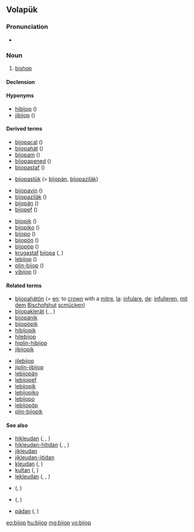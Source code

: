 ==Volapük==

===Pronunciation===
* {{IPA|[biˈʃop]|lang=vo}}

===Noun===
{{vo-noun}}

# {{qualifier|male or female}} [[bishop]]

====Declension====
{{vo-decl-noun}}

====Hyponyms====
* [[hibijop]] ({{l|vo|hi-}})
* [[jibijop]] ({{l|vo|ji-}})

====Derived terms====
{{top2}}
* [[bijopacal]] ({{l|vo|cal}})
* [[bijopahät]] ({{l|vo|hät}})
* [[bijopam]] ({{l|vo|-am}})
* [[bijopapened]] ({{l|vo|pened}})
* [[bijopastaf]] ({{l|vo|staf}})
* {{qualifier|older term}} [[bijopastük]] (= [[bijopän]], [[bijopaziläk]])
* [[bijopavin]] ({{l|vo|vin}})
* [[bijopaziläk]] ({{l|vo|ziläk}})
* [[bijopän]] ({{l|vo|-än}})
* [[bijopef]] ({{l|vo|-ef}})
{{mid2}}
* [[bijopik]] ({{l|vo|-ik}})
* [[bijopiko]] ({{l|vo|-iko}})
* [[bijopo]] ({{l|vo|-o}})
* [[bijopön]] ({{l|vo|-ön}})
* [[bijopöp]] ({{l|vo|-öp}})
* [[krugastaf]] [[bijopa]] ({{l|vo|krug}}, {{l|vo|staf}})
* [[lebijop]] ({{l|vo|le-}})
* [[plin-bijop]] ({{l|vo|plin}})
* [[vibijop]] ({{l|vo|vi-}})
{{bottom2}}

====Related terms====
{{top2}}
* [[bijopahätön]] (= [[en]]: to [[crown]] with a [[mitre]], [[la]]: [[infulare]], [[de]]: [[infulieren]], [[mit]] [[dem]] [[Bischofshut]] [[scmücken]])
* [[bijopaklerät]] ({{l|vo|klerät}}, {{l|vo|kler}}, {{l|vo|-ät}})
* [[bijopänik]]
* [[bijopöpik]]
* [[hibijopik]]
* [[hilebijop]]
* [[hiplin-hibijop]]
* [[jibijopik]]
{{mid2}}
* [[jilebijop]]
* [[jiplin-jibijop]]
* [[lebijopän]]
* [[lebijopef]]
* [[lebijopik]]
* [[lebijopiko]]
* [[lebijopo]]
* [[lebijopöp]]
* [[plin-bijopik]]
{{bottom2}}

====See also====
* [[hikleudan]] ({{l|vo|hi-}}, {{l|vo|kleud}}, {{l|vo|-an}})
* [[hikleudan-hitidan]] ({{l|vo|tid}}, {{l|vo|tidan}}, {{l|vo|tidön}})
* [[jikleudan]]
* [[jikleudan-jitidan]]
* [[kleudan]] ({{l|vo|kleud}}, {{l|vo|-an}})
* [[kultan]] ({{l|vo|kult}}, {{l|vo|-an}})
* [[lekleudan]] ({{l|vo|le-}}, {{l|vo|kleud}}, {{l|vo|-an}})
* {{l|vo|pastan}} ({{l|vo|past}}, {{l|vo|-an}})
* {{l|vo|papal}} ({{l|vo|pap}}, {{l|vo|-al}})
* [[pädan]] ({{l|vo|päd}}, {{l|vo|-an}})

[[eo:bijop]]
[[hu:bijop]]
[[mg:bijop]]
[[vo:bijop]]